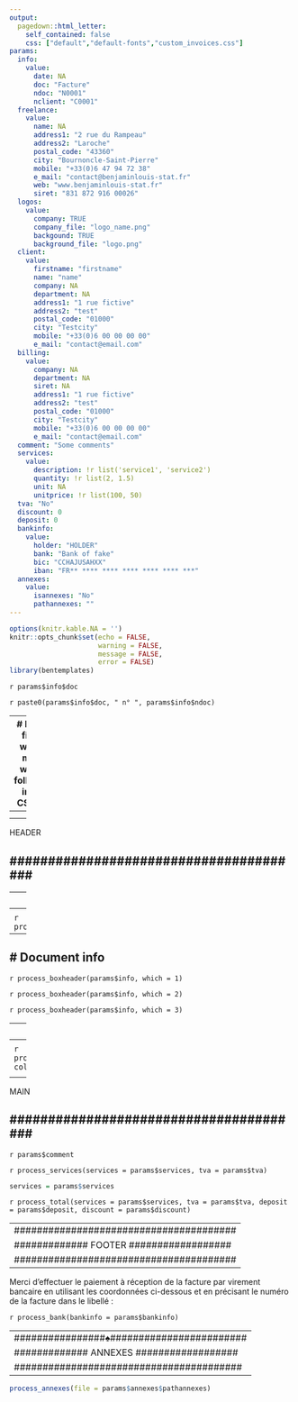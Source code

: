 ```yaml
---
output:
  pagedown::html_letter:
    self_contained: false
    css: ["default","default-fonts","custom_invoices.css"]
params:
  info:
    value:
      date: NA
      doc: "Facture"
      ndoc: "N0001"
      nclient: "C0001"
  freelance:
    value:
      name: NA
      address1: "2 rue du Rampeau"
      address2: "Laroche"
      postal_code: "43360"
      city: "Bournoncle-Saint-Pierre"
      mobile: "+33(0)6 47 94 72 38"
      e_mail: "contact@benjaminlouis-stat.fr"
      web: "www.benjaminlouis-stat.fr"
      siret: "831 872 916 00026"
  logos: 
    value:
      company: TRUE
      company_file: "logo_name.png"
      backgound: TRUE
      background_file: "logo.png"
  client:
    value:
      firstname: "firstname"
      name: "name"
      company: NA
      department: NA
      address1: "1 rue fictive"
      address2: "test"
      postal_code: "01000"
      city: "Testcity"
      mobile: "+33(0)6 00 00 00 00"
      e_mail: "contact@email.com"
  billing:
    value:
      company: NA
      department: NA
      siret: NA
      address1: "1 rue fictive"
      address2: "test"
      postal_code: "01000"
      city: "Testcity"
      mobile: "+33(0)6 00 00 00 00"
      e_mail: "contact@email.com"
  comment: "Some comments"
  services:
    value:
      description: !r list('service1', 'service2')
      quantity: !r list(2, 1.5)
      unit: NA
      unitprice: !r list(100, 50)
  tva: "No"
  discount: 0
  deposit: 0
  bankinfo:
    value:
      holder: "HOLDER"
      bank: "Bank of fake"
      bic: "CCHAJUSAHXX"
      iban: "FR** **** **** **** **** **** ***"
  annexes:
    value:
      isannexes: "No"
      pathannexes: ""
---
```


```r
options(knitr.kable.NA = '')
knitr::opts_chunk$set(echo = FALSE,
                      warning = FALSE,
                      message = FALSE,
                      error = FALSE)
library(bentemplates)
```


::: doc
`r params$info$doc`
:::

::: ndoc
`r paste0(params$info$doc, " n° ", params$info$ndoc)`
:::

---
# I can't find a way to move what's following in the CSS file
---
<style>
:root {
  --main-bg-image: `r if (params$logos$backgound) paste0("url('", params$logos$background_file,"')")`;
}
</style>



<div class = "wrapper">
---
#######################################
############# HEADER ##################
#######################################
---

<div class = "doc-header">

---
# Freelance info
---
<div class = "freelance">
<div class = "logo">
![](`r if (params$logos$company) params$logos$company_file`)

`r process_freelance(params$freelance)`
</div>
</div>

---
# Document info
---
<div class = "info-box-date boxheader">
`r process_boxheader(params$info, which = 1)`
</div>
<div class = "info-box-ndoc boxheader">
`r process_boxheader(params$info, which = 2)`
</div>
<div class = "info-box-client boxheader">
`r process_boxheader(params$info, which = 3)`
</div>

---
# Client info
---
<div class = "address">
<div class = "box">
`r process_address(params$client, col_name = "Client")`

`r process_address(params$billing, col_name = "Facturation")`
</div>
</div>

</div>


---
#######################################
############### MAIN ##################
#######################################
---

<div class = "doc-main">

<div class = "comments">
`r params$comment`
</div>

<div class = "description">
`r process_services(services = params$services, tva = params$tva)`
```r
services = params$services
```
</div>

<div class = "total">
`r process_total(services = params$services, tva = params$tva, deposit = params$deposit, discount = params$discount)`
</div>

</div>


---
#######################################
############# FOOTER ##################
#######################################
---

<div class = "doc-footer">

<div class = "footquote">
Merci d'effectuer le paiement à réception de la facture par virement bancaire en utilisant les coordonnées ci-dessous et en précisant le numéro de la facture dans le libellé :

`r process_bank(bankinfo = params$bankinfo)`

</div>
</div>


</div>


---
################♠########################
############# ANNEXES ##################
########################################
---

```r
process_annexes(file = params$annexes$pathannexes)
```

